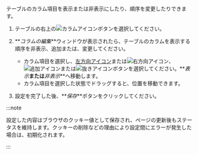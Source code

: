 テーブルのカラム項目を表示または非表示にしたり、順序を変更したりできます。

1. テーブルの右上の![カラムアイコン](/img/ico-column.svg)ボタンを選択してください。 

2. **_コラムの編集_**ウィンドウが表示されたら、テーブルのカラムを表示する順序を非表示、追加または、変更してください。

   - カラム項目を選択し、[左方向アイコン](/img/left-arrow.svg)または![右方向アイコン](/img/right-arrow.svg)、![追加アイコン](/img/ico-add.svg)または![抜きアイコン](/img/ico-minus.svg)ボタンを選択してください。**_表示_**または**_非表示_**へ移動します。 
   - カラム項目を選択した状態でドラッグすると、位置を移動できます。

3. 設定を完了した後、**_保存_**ボタンをクリックしてください。

:::note

設定した内容はブラウザのクッキー値として保存され、ページの更新後もステータスを維持します。クッキーの削除などの理由により設定間にエラーが発生した場合は、初期化されます。

:::
